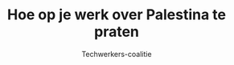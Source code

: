 ---
publishDate: 2024-08-15T00:00:00Z
publishYear: '2024'
language: 'Nederlands'
author: 'Techwerkers-coalitie'
identifier: 'TWC-WerkPal-v100'
dimensions: 'A7'
format: 'A7-portrait'
title: 'Hoe op je werk over Palestina te praten'
excerpt: "Blijf de aandacht vestigen op de huidige genocide in Palestina. Ook op je werk. In dit boekje vind je tips om met je collega's over Palestina te praten, en voor hoe je samen actie kunt ondernemen."
image: '~/assets/images/praat-op-je-werk-over-palestina.webp'
imageAlt: "Voorpagina van het boekje 'Hoe op je werk over Palestina te praten?', met daarop de titel, een gepixeleerde computer-aanwijspijl, en het logo van de Techwerkerscoalitie met het websiteadres techwerkers.nl."
category: 'boekjes'
printVersion: 'https://archive.org/details/praten-over-palestina_afdruk'
tags:
  - palestina
  - werk
  - communicatie
pages: '8'
---